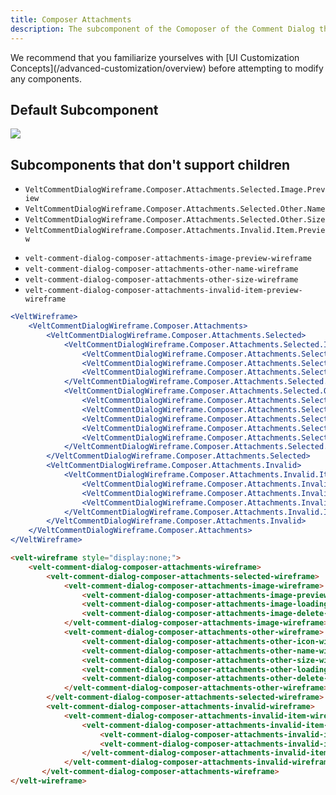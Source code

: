 ```yaml
---
title: Composer Attachments
description: The subcomponent of the Comoposer of the Comment Dialog that is used to show attachments on a Comment that has been composed but hasn't been sent yet.
---
```


<Note>
We recommend that you familiarize yourselves with [UI Customization Concepts](/advanced-customization/overview) before attempting to modify any components.
</Note>

## Default Subcomponent
![](/images/customization/composer-attachments.png)
## Subcomponents that don't support children
<Tabs>

<Tab title="React / Next.js">

- `VeltCommentDialogWireframe.Composer.Attachments.Selected.Image.Preview`
- `VeltCommentDialogWireframe.Composer.Attachments.Selected.Other.Name`
- `VeltCommentDialogWireframe.Composer.Attachments.Selected.Other.Size`
- `VeltCommentDialogWireframe.Composer.Attachments.Invalid.Item.Preview`

</Tab>


<Tab title="HTML / Other Frameworks">

- `velt-comment-dialog-composer-attachments-image-preview-wireframe`
- `velt-comment-dialog-composer-attachments-other-name-wireframe`
- `velt-comment-dialog-composer-attachments-other-size-wireframe`
- `velt-comment-dialog-composer-attachments-invalid-item-preview-wireframe`

</Tab>

</Tabs>
<RequestExample>

```jsx React / Next.js
<VeltWireframe>
    <VeltCommentDialogWireframe.Composer.Attachments>
        <VeltCommentDialogWireframe.Composer.Attachments.Selected>
            <VeltCommentDialogWireframe.Composer.Attachments.Selected.Image>
                <VeltCommentDialogWireframe.Composer.Attachments.Selected.Image.Preview />
                <VeltCommentDialogWireframe.Composer.Attachments.Selected.Image.Loading />
                <VeltCommentDialogWireframe.Composer.Attachments.Selected.Image.Delete />
            </VeltCommentDialogWireframe.Composer.Attachments.Selected.Image>
            <VeltCommentDialogWireframe.Composer.Attachments.Selected.Other>
                <VeltCommentDialogWireframe.Composer.Attachments.Selected.Other.Icon />
                <VeltCommentDialogWireframe.Composer.Attachments.Selected.Other.Name />
                <VeltCommentDialogWireframe.Composer.Attachments.Selected.Other.Size />
                <VeltCommentDialogWireframe.Composer.Attachments.Selected.Other.Loading />
                <VeltCommentDialogWireframe.Composer.Attachments.Selected.Other.Delete />
            </VeltCommentDialogWireframe.Composer.Attachments.Selected.Other>
        </VeltCommentDialogWireframe.Composer.Attachments.Selected>
        <VeltCommentDialogWireframe.Composer.Attachments.Invalid>
            <VeltCommentDialogWireframe.Composer.Attachments.Invalid.Item>
                <VeltCommentDialogWireframe.Composer.Attachments.Invalid.Item.Preview />
                <VeltCommentDialogWireframe.Composer.Attachments.Invalid.Item.Message />
                <VeltCommentDialogWireframe.Composer.Attachments.Invalid.Item.Delete />
            </VeltCommentDialogWireframe.Composer.Attachments.Invalid.Item>
        </VeltCommentDialogWireframe.Composer.Attachments.Invalid>
    </VeltCommentDialogWireframe.Composer.Attachments>
</VeltWireframe>
```


```HTML HTML
<velt-wireframe style="display:none;">
    <velt-comment-dialog-composer-attachments-wireframe>
        <velt-comment-dialog-composer-attachments-selected-wireframe>
            <velt-comment-dialog-composer-attachments-image-wireframe>
                <velt-comment-dialog-composer-attachments-image-preview-wireframe></velt-comment-dialog-composer-attachments-image-preview-wireframe>
                <velt-comment-dialog-composer-attachments-image-loading-wireframe></velt-comment-dialog-composer-attachments-image-loading-wireframe>
                <velt-comment-dialog-composer-attachments-image-delete-wireframe></velt-comment-dialog-composer-attachments-image-delete-wireframe>
            </velt-comment-dialog-composer-attachments-image-wireframe>
            <velt-comment-dialog-composer-attachments-other-wireframe>
                <velt-comment-dialog-composer-attachments-other-icon-wireframe></velt-comment-dialog-composer-attachments-other-icon-wireframe>
                <velt-comment-dialog-composer-attachments-other-name-wireframe></velt-comment-dialog-composer-attachments-other-name-wireframe>
                <velt-comment-dialog-composer-attachments-other-size-wireframe></velt-comment-dialog-composer-attachments-other-size-wireframe>
                <velt-comment-dialog-composer-attachments-other-loading-wireframe></velt-comment-dialog-composer-attachments-other-loading-wireframe>
                <velt-comment-dialog-composer-attachments-other-delete-wireframe></velt-comment-dialog-composer-attachments-other-delete-wireframe>
            </velt-comment-dialog-composer-attachments-other-wireframe>
        </velt-comment-dialog-composer-attachments-selected-wireframe>
        <velt-comment-dialog-composer-attachments-invalid-wireframe>
            <velt-comment-dialog-composer-attachments-invalid-item-wireframe>
                <velt-comment-dialog-composer-attachments-invalid-item-preview-wireframe></velt-comment-dialog-composer-attachments-invalid-item-preview-wireframe>
                    <velt-comment-dialog-composer-attachments-invalid-item-message-wireframe></velt-comment-dialog-composer-attachments-invalid-item-message-wireframe>
                    <velt-comment-dialog-composer-attachments-invalid-item-delete-wireframe></velt-comment-dialog-composer-attachments-invalid-item-delete-wireframe>
                </velt-comment-dialog-composer-attachments-invalid-item-wireframe>
            </velt-comment-dialog-composer-attachments-invalid-wireframe>
       </velt-comment-dialog-composer-attachments-wireframe>
</velt-wireframe>
```
</RequestExample>

